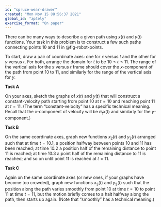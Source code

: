 ```yaml
---
id: "spruce-wear-drawer"
created: "Mon Nov 15 08:56:37 2021"
global_id: "zp4ely"
exercise_format: "On paper"
---
```


There can be many ways to describe a given path using $x(t)$ and $y(t)$ functions. Your task in this problem is to construct a few such paths connecting points 10 and 11 in @fig-robot-points.

To start, draw a pair of coordinate axes: one for $x$ versus $t$ and the other for $y$ versus $t$. For both, arrange the domain for $t$ to be $10 \leq t \leq 11$. The range of the vertical axis for the $x$ versus $t$ frame should cover the $x$-component of the path from point 10 to 11, and similarly for the range of the vertical axis for $y$.

**Task A**

On your axes, sketch the graphs of $x(t)$ and $y(t)$ that will construct a constant-velocity path starting from point 10 at $t=10$ and reaching point 11 at $t=11$. (The term "constant-velocity" has a specific technical meaning. Recall that the $x$-component of velocity will be $\partial_t x(t)$ and similarly for the $y$-component.)

**Task B**

On the same coordinate axes, graph new functions $x_2(t)$ and $y_2(t)$ arranged such that at time $t=10.1$, a position halfway between points 10 and 11 has been reached; at time $10.2$ a position half of the remaining distance to point 11 is reached; at time $10.3$ a point half of the remaining distance to 11 is reached; and so on until point 11 is reached at $t=11$. 

**Task C**

Again on the same coordinate axes (or new ones, if your graphs have become too crowded), graph new functions $x_3(t)$ and $y_3(t)$ such that the position along the path varies smoothly from point 10 at time $t=10$ to point 11 at time $t=11$, but the motion briefly comes to a halt halfway along the path, then starts up again. (Note that "smoothly" has a technical meaning.)


